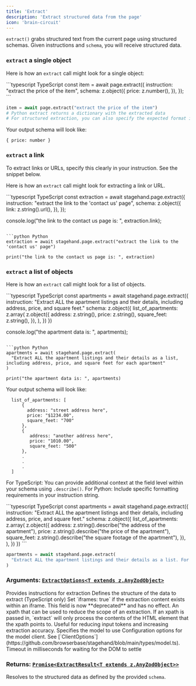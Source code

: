 ```yaml
---
title: 'Extract'
description: 'Extract structured data from the page'
icon: 'brain-circuit'
---
```


`extract()` grabs structured text from the current page using structured schemas. Given instructions and `schema`, you will receive structured data.

### `extract` a single object

Here is how an `extract` call might look for a single object:

<CodeGroup>
```typescript TypeScript
const item = await page.extract({
  instruction: "extract the price of the item",
  schema: z.object({
    price: z.number(),
  }),
});
```

```python Python
item = await page.extract("extract the price of the item")
# Python extract returns a dictionary with the extracted data
# For structured extraction, you can also specify the expected format in the instruction
```
</CodeGroup>

Your output schema will look like:
```
{ price: number }
```

### `extract` a link
<Note>To extract links or URLs, specify this clearly in your instruction. See the snippet below. </Note>

Here is how an `extract` call might look for extracting a link or URL.

<CodeGroup>
```typescript TypeScript
const extraction = await stagehand.page.extract({
  instruction: "extract the link to the 'contact us' page",
  schema: z.object({
    link: z.string().url(),
  }),
});

console.log("the link to the contact us page is: ", extraction.link);
```

```python Python
extraction = await stagehand.page.extract("extract the link to the 'contact us' page")

print("the link to the contact us page is: ", extraction)
```
</CodeGroup>

### `extract` a list of objects

Here is how an `extract` call might look for a list of objects.

<CodeGroup>
```typescript TypeScript
const apartments = await stagehand.page.extract({
  instruction:
    "Extract ALL the apartment listings and their details, including address, price, and square feet."
  schema: z.object({
    list_of_apartments: z.array(
      z.object({
        address: z.string(),
        price: z.string(),
        square_feet: z.string(),
      }),
    ),
  })
})

console.log("the apartment data is: ", apartments);
```

```python Python
apartments = await stagehand.page.extract(
  "Extract ALL the apartment listings and their details as a list, including address, price, and square feet for each apartment"
)

print("the apartment data is: ", apartments)
```
</CodeGroup>

Your output schema will look like:
```
  list_of_apartments: [
      {
        address: "street address here",
        price: "$1234.00",
        square_feet: "700"
      },
      {
         address: "another address here",
         price: "1010.00",
         square_feet: "500"
      },
      .
      .
      .
  ]
```

<Tip>For TypeScript: You can provide additional context at the field level within your schema using `.describe()`. For Python: Include specific formatting requirements in your instruction string.</Tip>

<CodeGroup>
```typescript TypeScript
const apartments = await stagehand.page.extract({
 instruction:
   "Extract ALL the apartment listings and their details, including address, price, and square feet."
 schema: z.object({
   list_of_apartments: z.array(
     z.object({
       address: z.string().describe("the address of the apartment"),
       price: z.string().describe("the price of the apartment"),
       square_feet: z.string().describe("the square footage of the apartment"),
     }),
   ),
 })
})
```

```python Python
apartments = await stagehand.page.extract(
  "Extract ALL the apartment listings and their details as a list. For each apartment, include: the address of the apartment, the price of the apartment, and the square footage of the apartment"
)
```
</CodeGroup>

### **Arguments:** [`ExtractOptions<T extends z.AnyZodObject>`](https://github.com/browserbase/stagehand/blob/main/types/stagehand.ts)

  <ParamField path="instruction" type="string" required>
    Provides instructions for extraction
  </ParamField>

  <ParamField path="schema" type="z.AnyZodObject" required>
    Defines the structure of the data to extract (TypeScript only)
  </ParamField>

  <ParamField path="iframes" type="boolean" optional>
      Set `iframes: true` if the extraction content exists within an iframe.
  </ParamField>

  <ParamField path="useTextExtract" type="boolean" deprecated>
    This field is now **deprecated** and has no effect.
  </ParamField>

  <ParamField path="selector" type="string" optional>
      An xpath that can be used to reduce the scope of an extraction. If an xpath is passed in, `extract` will only process
      the contents of the HTML element that the xpath points to. Useful for reducing input tokens and increasing extraction
      accuracy.
  </ParamField>

  <ParamField path="modelName" type="AvailableModel" optional>
    Specifies the model to use
  </ParamField>

  <ParamField path="modelClientOptions" type="object" optional>
    Configuration options for the model client. See [`ClientOptions`](https://github.com/browserbase/stagehand/blob/main/types/model.ts).
  </ParamField>

  <ParamField path="domSettleTimeoutMs" type="number" optional>
    Timeout in milliseconds for waiting for the DOM to settle
  </ParamField>

### **Returns:** [`Promise<ExtractResult<T extends z.AnyZodObject>>`](https://github.com/browserbase/stagehand/blob/main/types/stagehand.ts)

Resolves to the structured data as defined by the provided `schema`.
